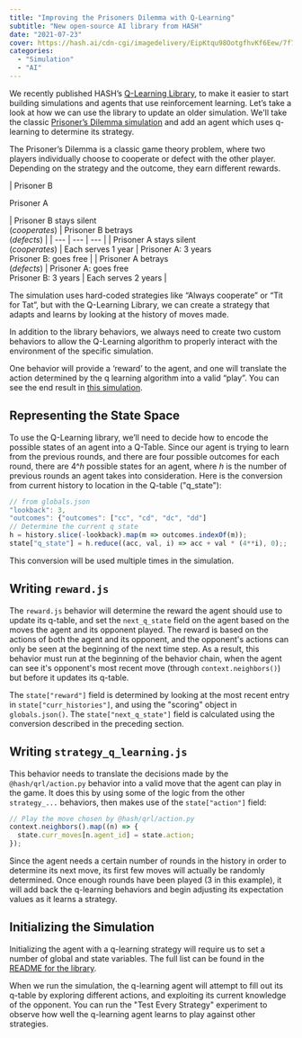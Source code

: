 ```yaml
---
title: "Improving the Prisoners Dilemma with Q-Learning"
subtitle: "New open-source AI library from HASH"
date: "2021-07-23"
cover: https://hash.ai/cdn-cgi/imagedelivery/EipKtqu98OotgfhvKf6Eew/7f77fa85-736f-4a69-c56a-c6cef769e400/public
categories:
  - "Simulation"
  - "AI"
---
```


We recently published HASH’s [Q-Learning Library](https://hash.ai/@hash/qrl), to make it easier to start building simulations and agents that use reinforcement learning. Let’s take a look at how we can use the library to update an older simulation. We'll take the classic [Prisoner’s Dilemma simulation](https://hash.ai/@hash/prisoners-dilemma) and add an agent which uses q-learning to determine its strategy.

The Prisoner’s Dilemma is a classic game theory problem, where two players individually choose to cooperate or defect with the other player. Depending on the strategy and the outcome, they earn different rewards.

|
Prisoner B

Prisoner A

| Prisoner B stays silent  
(_cooperates_) | Prisoner B betrays  
(_defects_) |
| --- | --- | --- |
| Prisoner A stays silent  
(_cooperates_) | Each serves 1 year | Prisoner A: 3 years  
Prisoner B: goes free |
| Prisoner A betrays  
(_defects_) | Prisoner A: goes free  
Prisoner B: 3 years | Each serves 2 years |

The simulation uses hard-coded strategies like “Always cooperate” or “Tit for Tat”, but with the Q-Learning Library, we can create a strategy that adapts and learns by looking at the history of moves made.

In addition to the library behaviors, we always need to create two custom behaviors to allow the Q-Learning algorithm to properly interact with the environment of the specific simulation.

One behavior will provide a ‘reward’ to the agent, and one will translate the action determined by the q learning algorithm into a valid “play”. You can see the end result in [this simulation](https://hash.ai/@hash/prisoners-dilemma-with-q-learning).

## Representing the State Space

To use the Q-Learning library, we’ll need to decide how to encode the possible states of an agent into a Q-Table. Since our agent is trying to learn from the previous rounds, and there are four possible outcomes for each round, there are 4^_h_ possible states for an agent, where _h_ is the number of previous rounds an agent takes into consideration. Here is the conversion from current history to location in the Q-table ("q_state"):

```javascript
// from globals.json
"lookback": 3,
"outcomes": {"outcomes": ["cc", "cd", "dc", "dd"]
// Determine the current q state
h = history.slice(-lookback).map(m => outcomes.indexOf(m));
state["q_state"] = h.reduce((acc, val, i) => acc + val * (4**i), 0);;
```

This conversion will be used multiple times in the simulation.

## Writing `reward.js`

The `reward.js` behavior will determine the reward the agent should use to update its q-table, and set the `next_q_state` field on the agent based on the moves the agent and its opponent played. The reward is based on the actions of both the agent and its opponent, and the opponent's actions can only be seen at the beginning of the next time step. As a result, this behavior must run at the beginning of the behavior chain, when the agent can see it's opponent's most recent move (through `context.neighbors()`) but before it updates its q-table.

The `state["reward"]` field is determined by looking at the most recent entry in `state["curr_histories"]`, and using the "scoring" object in `globals.json()`. The `state["next_q_state"]` field is calculated using the conversion described in the preceding section.

## Writing `strategy_q_learning.js`

This behavior needs to translate the decisions made by the `@hash/qrl/action.py` behavior into a valid move that the agent can play in the game. It does this by using some of the logic from the other `strategy_...` behaviors, then makes use of the `state["action"]` field:

```javascript
// Play the move chosen by @hash/qrl/action.py
context.neighbors().map((n) => {
  state.curr_moves[n.agent_id] = state.action;
});
```

Since the agent needs a certain number of rounds in the history in order to determine its next move, its first few moves will actually be randomly determined. Once enough rounds have been played (3 in this example), it will add back the q-learning behaviors and begin adjusting its expectation values as it learns a strategy.

## Initializing the Simulation

Initializing the agent with a q-learning strategy will require us to set a number of global and state variables. The full list can be found in the [README for the library](https://hash.ai/@hash/qrl).

When we run the simulation, the q-learning agent will attempt to fill out its q-table by exploring different actions, and exploiting its current knowledge of the opponent. You can run the "Test Every Strategy" experiment to observe how well the q-learning agent learns to play against other strategies.
